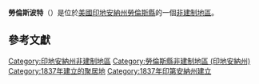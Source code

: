 {{noteTA
|G1=USState
|G2=地名
|G3=Unit
}}
{{Infobox settlement
|official_name            = 勞倫斯波特
|native_name = Lawrenceport
|settlement_type          = [[非建制地區|非建制地區]]
|image_skyline            = 
|imagesize                = 
|pushpin_map              = USA Indiana
|pushpin_label            = 勞倫斯波特
|pushpin_label_position   = top
|pushpin_map_caption      = 勞倫斯波特在印地安納州的位置
|subdivision_type         = [[世界政區索引|國家]]
|subdivision_type1        = [[美国州份|州份]]
|subdivision_type2        = [[印地安納州行政区划|縣]]
|subdivision_name         = [[美国|美国]]
|subdivision_name1        = [[印地安納州|印地安納州]]
|subdivision_name2        = [[勞倫斯縣_(印地安納州)|勞倫斯縣]]
|elevation_ft             = 604
|elevation_m              = 184
|area_total_km2           = 
|area_total_sq_mi         = 
|area_land_km2            = 
|area_land_sq_mi          = 
|area_water_km2           = 
|area_water_sq_mi         = 
|population_as_of         = 2010
|population_footnotes     = 
|population_total         = 
|population_metro         = 
|population_density_km2   = auto
|population_density_sq_mi = auto
|timezone                 = 
|utc_offset               = 
|coordinates              = {{coord|38|45|04|N|86|23|16|W|display=inline,title}}
| coor_pinpoint           = 
| coordinates_footnotes   = 
|timezone_DST             = 
|utc_offset_DST           = 
|postal_code_type         = [[美國郵區編號|郵區編號]]
|postal_code              = 47446
|area_code                = 
|blank_name = [[地名信息系统|GNIS ID]]
|blank_info = 437676<ref name="GNIS">{{cite gnis|437676|Lawrenceport}}</ref>
}}
'''勞倫斯波特'''（{{lang-en|Lawrenceport}}）是位於[[美國|美國]][[印地安納州|印地安納州]][[勞倫斯縣_(印地安納州)|勞倫斯縣]]的一個[[非建制地區|非建制地區]]。

== 參考文獻 ==
{{reflist}}

{{勞倫斯縣 (印地安納州)}}

{{DEFAULTSORT:Lawrenceport}}
[[Category:印地安納州非建制地區|Category:印地安納州非建制地區]]
[[Category:勞倫斯縣非建制地區_(印地安納州)|Category:勞倫斯縣非建制地區 (印地安納州)]]
[[Category:1837年建立的聚居地|Category:1837年建立的聚居地]]
[[Category:1837年印第安納州建立|Category:1837年印第安納州建立]]

{{Indiana-geo-stub}}